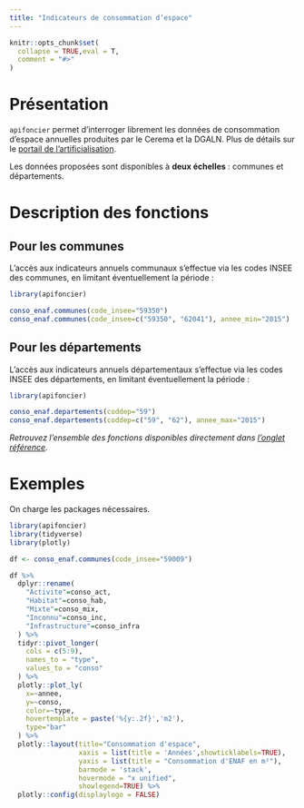 ```yaml
---
title: "Indicateurs de consommation d’espace"
---
```


```r
knitr::opts_chunk$set(
  collapse = TRUE,eval = T,
  comment = "#>"
)
```


# Présentation

`apifoncier` permet d’interroger librement les données de consommation d’espace annuelles produites par le Cerema et la DGALN. Plus de détails sur le [portail de l’artificialisation](https://artificialisation.developpement-durable.gouv.fr/).

Les données proposées sont disponibles à **deux échelles** : communes et départements.

# Description des fonctions

## Pour les communes

L’accès aux indicateurs annuels communaux s’effectue via les codes INSEE des communes, en limitant éventuellement la période :

```r
library(apifoncier)

conso_enaf.communes(code_insee="59350")
conso_enaf.communes(code_insee=c("59350", "62041"), annee_min="2015")
```

## Pour les départements

L’accès aux indicateurs annuels départementaux s’effectue via les codes INSEE des départements, en limitant éventuellement la période :

```r
library(apifoncier)

conso_enaf.departements(coddep="59")
conso_enaf.departements(coddep=c("59", "62"), annee_max="2015")
```

_Retrouvez l'ensemble des fonctions disponibles directement dans [l'onglet référence](https://rcadot.github.io/r.apifoncier/reference/index.html#indicateurs-de-consommation-d-espace)._


# Exemples

On charge les packages nécessaires.

```r
library(apifoncier)
library(tidyverse)
library(plotly)
```


```r

df <- conso_enaf.communes(code_insee="59009")

df %>% 
  dplyr::rename(
    "Activite"=conso_act,
    "Habitat"=conso_hab,
    "Mixte"=conso_mix,
    "Inconnu"=conso_inc,
    "Infrastructure"=conso_infra
  ) %>%
  tidyr::pivot_longer(
    cols = c(5:9),
    names_to = "type",
    values_to = "conso"
  ) %>%
  plotly::plot_ly(
    x=~annee,
    y=~conso,
    color=~type,
    hovertemplate = paste('%{y:.2f}','m2'),
    type="bar"
  ) %>%
  plotly::layout(title="Consommation d'espace",
                 xaxis = list(title = 'Années',showticklabels=TRUE),
                 yaxis = list(title = "Consommation d'ENAF en m²"),
                 barmode = 'stack',
                 hovermode = "x unified",
                 showlegend=TRUE) %>%
  plotly::config(displaylogo = FALSE)

```


